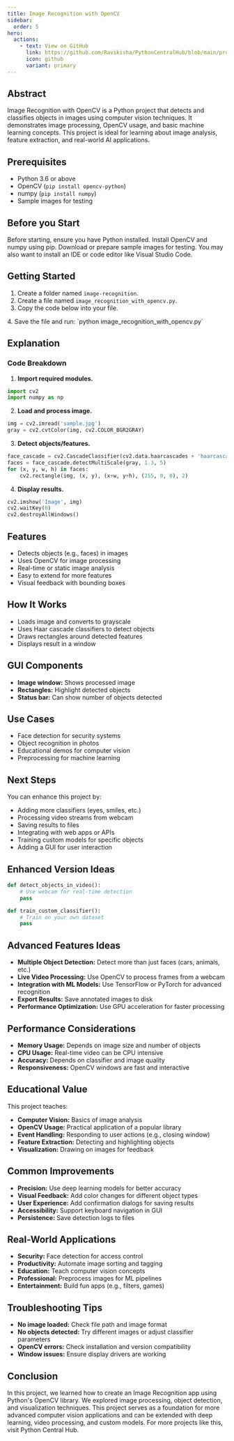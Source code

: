 ```yaml
---
title: Image Recognition with OpenCV
sidebar:
  order: 5
hero:
  actions:
    - text: View on GitHub
      link: https://github.com/Ravikisha/PythonCentralHub/blob/main/projects/intermediate/image_recognition_with_opencv.py
      icon: github
      variant: primary
---
```


## Abstract
Image Recognition with OpenCV is a Python project that detects and classifies objects in images using computer vision techniques. It demonstrates image processing, OpenCV usage, and basic machine learning concepts. This project is ideal for learning about image analysis, feature extraction, and real-world AI applications.

## Prerequisites
- Python 3.6 or above
- OpenCV (`pip install opencv-python`)
- numpy (`pip install numpy`)
- Sample images for testing

## Before you Start
Before starting, ensure you have Python installed. Install OpenCV and numpy using pip. Download or prepare sample images for testing. You may also want to install an IDE or code editor like Visual Studio Code.

## Getting Started
1. Create a folder named `image-recognition`.
2. Create a file named `image_recognition_with_opencv.py`.
3. Copy the code below into your file.
<FileCode file="projects/intermediate/image_recognition_with_opencv.py" lang="python" title="Image Recognition with OpenCV" />
4. Save the file and run: `python image_recognition_with_opencv.py`

## Explanation

### Code Breakdown
1. **Import required modules.**
```python
import cv2
import numpy as np
```
2. **Load and process image.**
```python
img = cv2.imread('sample.jpg')
gray = cv2.cvtColor(img, cv2.COLOR_BGR2GRAY)
```
3. **Detect objects/features.**
```python
face_cascade = cv2.CascadeClassifier(cv2.data.haarcascades + 'haarcascade_frontalface_default.xml')
faces = face_cascade.detectMultiScale(gray, 1.3, 5)
for (x, y, w, h) in faces:
    cv2.rectangle(img, (x, y), (x+w, y+h), (255, 0, 0), 2)
```
4. **Display results.**
```python
cv2.imshow('Image', img)
cv2.waitKey(0)
cv2.destroyAllWindows()
```

## Features
- Detects objects (e.g., faces) in images
- Uses OpenCV for image processing
- Real-time or static image analysis
- Easy to extend for more features
- Visual feedback with bounding boxes

## How It Works
- Loads image and converts to grayscale
- Uses Haar cascade classifiers to detect objects
- Draws rectangles around detected features
- Displays result in a window

## GUI Components
- **Image window:** Shows processed image
- **Rectangles:** Highlight detected objects
- **Status bar:** Can show number of objects detected

## Use Cases
- Face detection for security systems
- Object recognition in photos
- Educational demos for computer vision
- Preprocessing for machine learning

## Next Steps
You can enhance this project by:
- Adding more classifiers (eyes, smiles, etc.)
- Processing video streams from webcam
- Saving results to files
- Integrating with web apps or APIs
- Training custom models for specific objects
- Adding a GUI for user interaction

## Enhanced Version Ideas
```python
def detect_objects_in_video():
    # Use webcam for real-time detection
    pass

def train_custom_classifier():
    # Train on your own dataset
    pass
```

## Advanced Features Ideas
- **Multiple Object Detection:** Detect more than just faces (cars, animals, etc.)
- **Live Video Processing:** Use OpenCV to process frames from a webcam
- **Integration with ML Models:** Use TensorFlow or PyTorch for advanced recognition
- **Export Results:** Save annotated images to disk
- **Performance Optimization:** Use GPU acceleration for faster processing

## Performance Considerations
- **Memory Usage:** Depends on image size and number of objects
- **CPU Usage:** Real-time video can be CPU intensive
- **Accuracy:** Depends on classifier and image quality
- **Responsiveness:** OpenCV windows are fast and interactive

## Educational Value
This project teaches:
- **Computer Vision:** Basics of image analysis
- **OpenCV Usage:** Practical application of a popular library
- **Event Handling:** Responding to user actions (e.g., closing window)
- **Feature Extraction:** Detecting and highlighting objects
- **Visualization:** Drawing on images for feedback

## Common Improvements
- **Precision:** Use deep learning models for better accuracy
- **Visual Feedback:** Add color changes for different object types
- **User Experience:** Add confirmation dialogs for saving results
- **Accessibility:** Support keyboard navigation in GUI
- **Persistence:** Save detection logs to files

## Real-World Applications
- **Security:** Face detection for access control
- **Productivity:** Automate image sorting and tagging
- **Education:** Teach computer vision concepts
- **Professional:** Preprocess images for ML pipelines
- **Entertainment:** Build fun apps (e.g., filters, games)

## Troubleshooting Tips
- **No image loaded:** Check file path and image format
- **No objects detected:** Try different images or adjust classifier parameters
- **OpenCV errors:** Check installation and version compatibility
- **Window issues:** Ensure display drivers are working

## Conclusion
In this project, we learned how to create an Image Recognition app using Python's OpenCV library. We explored image processing, object detection, and visualization techniques. This project serves as a foundation for more advanced computer vision applications and can be extended with deep learning, video processing, and custom models. For more projects like this, visit Python Central Hub.
